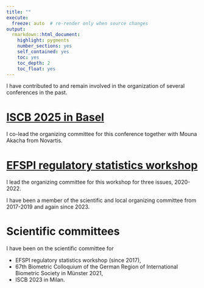 ```yaml
---
title: ""
execute:   
  freeze: auto  # re-render only when source changes
output: 
  rmarkdown::html_document:
    highlight: pygments
    number_sections: yes
    self_contained: yes
    toc: yes
    toc_depth: 2
    toc_float: yes
---
```


<!-- ::: {.panel-tabset .nav-pills} -->

I have contributed to and remain involved in the organization of several conferences in the past.

# [ISCB 2025 in Basel](https://iscb2025.info/)

I co-lead the organizing committee for this conference together with Mouna Akacha from Novartis.

# [EFSPI regulatory statistics workshop](http://www.efspiworkshop.org)

I lead the organizing committee for this workshop for three issues, 2020-2022.

I have been a member of the scientific and local organizing committee from 2017-2019 and again since 2023.

# Scientific committees

I have been on the scientific committee for  

- EFSPI regulatory statistics workshop (since 2017), 
- 67th Biometric Colloquium of the German Region of International Biometric Society in Münster 2021,
- ISCB 2023 in Milan.


<!-- ::: -->